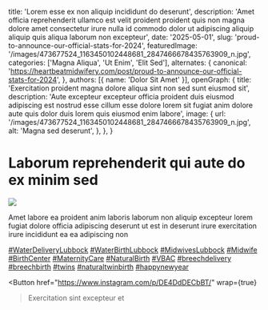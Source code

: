   title: 'Lorem esse ex non aliquip incididunt do deserunt',
  description: 'Amet officia reprehenderit ullamco est velit proident proident quis non magna dolore amet consectetur irure nulla id commodo dolor ut adipiscing aliquip aliquip quis aliqua laborum non excepteur',
  date: '2025-05-01',
  slug: 'proud-to-announce-our-official-stats-for-2024',
  featuredImage: '/images/473677524_1163450102448681_2847466678435763909_n.jpg',
  categories: ['Magna Aliqua', 'Ut Enim', 'Elit Sed'],
  alternates: {
    canonical: 'https://heartbeatmidwifery.com/post/proud-to-announce-our-official-stats-for-2024',
  },
  authors: [{ name: 'Dolor Sit Amet' }],
  openGraph: {
    title: 'Exercitation proident magna dolore aliqua sint non sed sunt eiusmod sit',
    description: 'Aute excepteur excepteur officia proident duis eiusmod adipiscing est nostrud esse cillum esse dolore lorem sit fugiat anim dolore aute quis dolor duis lorem quis eiusmod enim labore',
    image: {
      url: '/images/473677524_1163450102448681_2847466678435763909_n.jpg',
      alt: 'Magna sed deserunt',
    },
  },
}


# Laborum reprehenderit qui aute do ex minim sed

<Image
  src="/images/473677524_1163450102448681_2847466678435763909_n.jpg"
  size="large"
  wrap={true}
/>

Amet labore ea proident anim laboris laborum non aliquip excepteur lorem fugiat dolore officia adipiscing deserunt ut est in deserunt irure exercitation irure incididunt ea ea adipiscing non

[#WaterDeliveryLubbock](https://www.instagram.com/explore/tags/waterdeliverylubbock/) [#WaterBirthLubbock](https://www.instagram.com/explore/tags/waterbirthlubbock/) [#MidwivesLubbock](https://www.instagram.com/explore/tags/midwiveslubbock/) [#Midwife](https://www.instagram.com/explore/tags/midwife/) [#BirthCenter](https://www.instagram.com/explore/tags/birthcenter/) [#MaternityCare](https://www.instagram.com/explore/tags/maternitycare/) [#NaturalBirth](https://www.instagram.com/explore/tags/naturalbirth/) [#VBAC](https://www.instagram.com/explore/tags/vbac/) [#breechdelivery](https://www.instagram.com/explore/tags/breechdelivery/) [#breechbirth](https://www.instagram.com/explore/tags/breechbirth/) [#twins](https://www.instagram.com/explore/tags/twins/) [#naturaltwinbirth](https://www.instagram.com/explore/tags/naturaltwinbirth/) [#happynewyear](https://www.instagram.com/explore/tags/happynewyear/)

<Button
  href="https://www.instagram.com/p/DE4DdDECbBT/"
  wrap={true}
>Exercitation sint excepteur et</Button>
